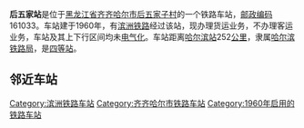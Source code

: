 {{noteTA
|1=zh-cn:始发车次; zh-hk:列車班次;
|2=zh-cn:车次; zh-hk:班次;
}}
{{Infobox China railway station 
|车站名称 = 后五家站
|车站拼音 = Houwujia
|英文名称 = Houwujia Railway Station
|车站地址 = [[黑龙江省|黑龙江省]][[齐齐哈尔市|齐齐哈尔市]]
|归属 = [[哈尔滨铁路局|哈尔滨铁路局]]
|车站等级 = [[四等站_(中铁)|四等站]]
|线路 = [[滨洲铁路|滨洲铁路]]
}}
'''后五家站'''是位于[[黑龙江省|黑龙江省]][[齐齐哈尔市|齐齐哈尔市]][[后五家子村|后五家子村]]的一个铁路车站，[[邮政编码|邮政编码]]161033。车站建于1960年，有[[滨洲铁路|滨洲铁路]]经过该站，现办理货运业务，不办理客运业务，车站及其上下行区间均未[[电气化|电气化]]。车站距离[[哈尔滨站|哈尔滨站]]252[[公里|公里]]，隶属[[哈尔滨铁路局|哈尔滨铁路局]]，是[[四等站_(中铁)|四等站]]。

==邻近车站==
{{start rail box|[[File:China_Railways.svg|16px]] [[中国铁路|中国铁路]]}}
{{s-inop|[[烟筒屯站|烟筒屯站]]|{{站|哈尔滨}}方向}}
{{s-line|[[滨洲铁路|滨洲铁路]]<br />← 14km 后五家站 9km →{{0}}}}
{{s-inop|[[红旗营站|红旗营站]]|{{站|满洲里}}方向}}
{{end box}}

{{滨洲铁路}}
{{铁路车站小作品}}
{{黑龙江小作品}}

[[Category:滨洲铁路车站|Category:滨洲铁路车站]]
[[Category:齐齐哈尔市铁路车站|Category:齐齐哈尔市铁路车站]]
[[Category:1960年启用的铁路车站|Category:1960年启用的铁路车站]]